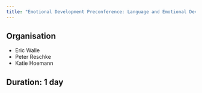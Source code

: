 ```yaml
---
title: "Emotional Development Preconference: Language and Emotional Development"
---
```


## Organisation

- Eric Walle
- Peter Reschke
- Katie Hoemann

## Duration: 1 day
